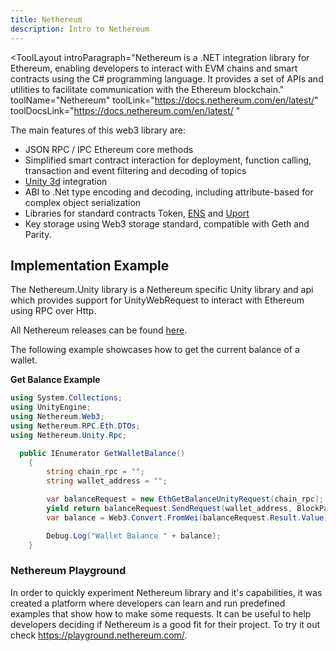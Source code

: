 ```yaml
---
title: Nethereum
description: Intro to Nethereum
---
```


<ToolLayout
    introParagraph="Nethereum is a .NET integration library for Ethereum, enabling developers to interact with EVM chains and smart contracts using the C# programming language.
     It provides a set of APIs and utilities to facilitate communication with the Ethereum blockchain."
    toolName="Nethereum"
    toolLink="https://docs.nethereum.com/en/latest/"
    toolDocsLink="https://docs.nethereum.com/en/latest/ "
>

The main features of this web3 library are:

- JSON RPC / IPC Ethereum core methods
- Simplified smart contract interaction for deployment, function calling, transaction and event filtering and decoding of topics
- [Unity 3d](https://docs.nethereum.com/en/latest/unity3d-introduction/) integration
- ABI to .Net type encoding and decoding, including attribute-based for complex object serialization
- Libraries for standard contracts Token, [ENS](https://ens.domains/) and [Uport](https://www.uport.me/)
- Key storage using Web3 storage standard, compatible with Geth and Parity.

## Implementation Example

The Nethereum.Unity library is a Nethereum specific Unity library and api which provides support for UnityWebRequest to interact with Ethereum using RPC over Http.

All Nethereum releases can be found [here](https://github.com/Nethereum/Nethereum/releases).

The following example showcases how to get the current balance of a wallet.


**Get Balance Example**
``` csharp
using System.Collections;
using UnityEngine;
using Nethereum.Web3;
using Nethereum.RPC.Eth.DTOs;
using Nethereum.Unity.Rpc;

  public IEnumerator GetWalletBalance()
    {
        string chain_rpc = "";
        string wallet_address = "";

        var balanceRequest = new EthGetBalanceUnityRequest(chain_rpc);
        yield return balanceRequest.SendRequest(wallet_address, BlockParameter.CreateLatest());
        var balance = Web3.Convert.FromWei(balanceRequest.Result.Value);

        Debug.Log("Wallet Balance " + balance);
    }
```

### Nethereum Playground

In order to quickly experiment Nethereum library and it's capabilities, it was created a platform where developers can learn and run predefined examples that show how to make some requests. It can be useful to help developers deciding if Nethereum is a good fit for their project. 
To try it out check https://playground.nethereum.com/.

</ToolLayout>